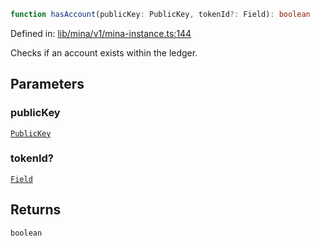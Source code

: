 ```ts
function hasAccount(publicKey: PublicKey, tokenId?: Field): boolean
```

Defined in: [lib/mina/v1/mina-instance.ts:144](https://github.com/o1-labs/o1js/blob/46b9772d07785397c4bd76a102bc9f6730d321bb/src/lib/mina/v1/mina-instance.ts#L144)

Checks if an account exists within the ledger.

## Parameters

### publicKey

[`PublicKey`](../../../classes/PublicKey.mdx)

### tokenId?

[`Field`](../../../classes/Field.mdx)

## Returns

`boolean`
